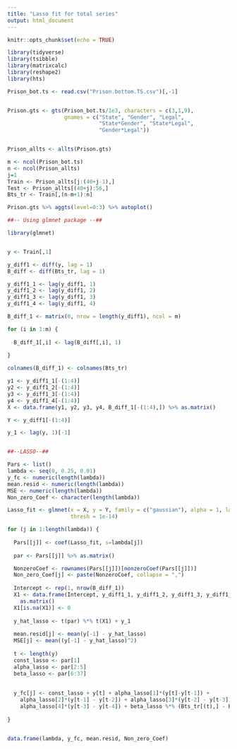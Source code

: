 ```yaml
---
title: "Lasso fit for total series"
output: html_document
---
```


```r
knitr::opts_chunk$set(echo = TRUE)

library(tidyverse)
library(tsibble)
library(matrixcalc)
library(reshape2)
library(hts)

```

```r
Prison_bot.ts <- read.csv("Prison.bottom.TS.csv")[,-1]


Prison.gts <- gts(Prison_bot.ts/1e3, characters = c(3,1,9),
                  gnames = c("State", "Gender", "Legal",
                             "State*Gender", "State*Legal",
                             "Gender*Legal"))


Prison_allts <- allts(Prison.gts)

m <- ncol(Prison_bot.ts)
n <- ncol(Prison_allts)
j=1
Train <- Prison_allts[j:(40+j-1),]
Test <- Prison_allts[(40+j):56,]
Bts_tr <- Train[,(n-m+1):n]

Prison.gts %>% aggts(level=0:3) %>% autoplot()


```

```r
##-- Using glmnet package --##

library(glmnet)


y <- Train[,1]

y_diff1 <- diff(y, lag = 1)
B_diff <- diff(Bts_tr, lag = 1)

y_diff1_1 <- lag(y_diff1, 1)
y_diff1_2 <- lag(y_diff1, 2)
y_diff1_3 <- lag(y_diff1, 3)
y_diff1_4 <- lag(y_diff1, 4)

B_diff_1 <- matrix(0, nrow = length(y_diff1), ncol = m)

for (i in 1:m) {
  
  B_diff_1[,i] <- lag(B_diff[,i], 1)
  
}

colnames(B_diff_1) <- colnames(Bts_tr)

y1 <- y_diff1_1[-(1:4)]
y2 <- y_diff1_2[-(1:4)]
y3 <- y_diff1_3[-(1:4)]
y4 <- y_diff1_4[-(1:4)]
X <- data.frame(y1, y2, y3, y4, B_diff_1[-(1:4),]) %>% as.matrix()

Y <- y_diff1[-(1:4)]

y_1 <- lag(y, 1)[-1]


##--LASSO--##

Pars <- list()
lambda <- seq(0, 0.25, 0.01)
y_fc <- numeric(length(lambda))
mean.resid <- numeric(length(lambda))
MSE <- numeric(length(lambda))
Non_zero_Coef <- character(length(lambda))

Lasso_fit <- glmnet(x = X, y = Y, family = c("gaussian"), alpha = 1, lambda = lambda, 
                    thresh = 1e-14)

for (j in 1:length(lambda)) {
  
  Pars[[j]] <- coef(Lasso_fit, s=lambda[j])
  
  par <- Pars[[j]] %>% as.matrix()

  NonzeroCoef <- rownames(Pars[[j]])[nonzeroCoef(Pars[[j]])]
  Non_zero_Coef[j] <- paste(NonzeroCoef, collapse = ",")
  
  Intercept <- rep(1, nrow(B_diff_1))
  X1 <- data.frame(Intercept, y_diff1_1, y_diff1_2, y_diff1_3, y_diff1_4, B_diff_1) %>% 
    as.matrix()
  X1[is.na(X1)] <- 0
  
  y_hat_lasso <- t(par) %*% t(X1) + y_1
  
  mean.resid[j] <- mean(y[-1] - y_hat_lasso)
  MSE[j] <- mean((y[-1] - y_hat_lasso)^2)
  
  t <- length(y)
  const_lasso <- par[1]
  alpha_lasso <- par[2:5]
  beta_lasso <- par[6:37]
  
  
  y_fc[j] <- const_lasso + y[t] + alpha_lasso[1]*(y[t]-y[t-1]) + 
    alpha_lasso[2]*(y[t-1] - y[t-2]) + alpha_lasso[3]*(y[t-2] - y[t-3]) + 
    alpha_lasso[4]*(y[t-3] - y[t-4]) + beta_lasso %*% (Bts_tr[(t),] - Bts_tr[(t-1),])
  
}


data.frame(lambda, y_fc, mean.resid, Non_zero_Coef) 

```


